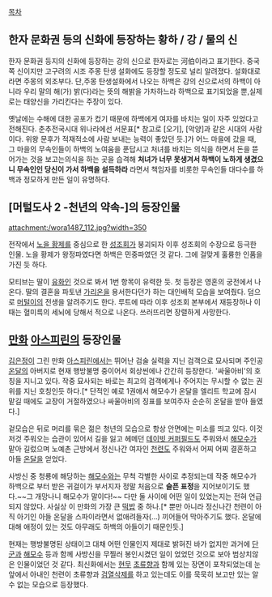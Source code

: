 [[목차]]
== 한자 문화권 등의 신화에 등장하는 황하 / 강 / 물의 신 ==
한자 문화권 등지의 신화에 등장하는 강의 신으로 한자로는 河伯이라고 표기한다. 중국 쪽 신이지만 고구려의 시조 주몽 탄생 설화에도 등장할 정도로 널리 알려졌다. 설화대로라면 주몽의 외조부다. 단,주몽 탄생설화에서 나오는 하백은 강의 신으로서의 하백이 아니라 우리 말의 해(가) 밝(다)라는 뜻의 해밝을 가차하느라 하백으로 표기되었을 뿐,실제로는 태양신을 가리킨다는 주장이 있다.

옛날에는 수해에 대한 공포가 컸기 때문에 하백에게 여자를 바치는 일이 자주 있었다고 전해진다. 춘추전국시대 위나라에선 서문표[* 참고로 [오기], [악양]과 같은 시대의 사람이다. 위왕 문후가 적재적소에 사람 보내는 능력이 좋았던 듯.]가 어느 마을에 갔을 때, 그 마을의 무속인들이 하백의 노여움을 푼답시고 처녀를 바치는 의식을 하면서 돈을 뜯어가는 것을 보고는의식을 하는 곳을 습격해 '''처녀가 너무 못생겨서 하백이 노하게 생겼으니 무속인인 당신이 가서 하백을 설득하라''' 라면서 책임자를 비롯한 무속인들 대다수를 하백과 정모하게 만든 일이 유명하다.

== [머털도사 2 -천년의 약속-]의 등장인물 ==
attachment:/wora1487_112.jpg?width=350

전작에서 [[노을 황제]]를 중심으로 한 [[성조회]]가 붕괴되자 이후 성조회의 수장으로 등극한 인물. 노을 황제가 왕정파였다면 하백은 민중파였던 것 같다. 그에 걸맞게 훌륭한 인품을 가진 듯 하다.

모티브는 딸이 [[유화]]인 것으로 봐서 1번 항목이 유력한 듯. 첫 등장은 영혼의 궁전에서 나온다. 딸의 결혼을 파토낸 [[가리온]]을 용서한다던가 하는 대인배적 모습을 보여줬다. 덤으로 [[머털]]이의 전생을 알려주기도 한다. 루트에 따라 이후 성조회 본부에서 재등장하나 이때는 혈미륵의 세뇌에 당해서 적으로 나온다. 쓰러뜨리면 장렬하게 사망한다. 

== [[만화]] [[아스피린]]의 등장인물 ==
[[김은정]]이 그린 만화 [[아스피린]]에서는 뛰어난 검술 실력을 지닌 검객으료 묘사되며 주인공 [[온달]]의 아버지로 현재 행방불명 중이어서 회상씬에나 간간히 등장한다. '싸울아비'의 호칭을 지니고 있다. 작중 묘사되는 바로는 최고의 검객에게나 주어지는 무시할 수 없는 권위를 지닌 호칭인듯 하다.[* 단적인 예로 1권에서 해모수가 온달을 엘리트 학교에 잠시 맡길 때에도 교장이 거절하였으나 싸울아비의 징표를 보여주자 순순히 온달을 받아 들였다.]

겉모습은 뒤로 머리를 묶은 젊은 청년의 모습으로 항상 안면에는 미소를 띄고 있다. 이것 저것 주워오는 습관이 있어서 길을 잃고 헤메던 [[데이빗 커퍼필드]]도 주워와서 [[해모수]]가 맡아 길렀으며 노예촌 근방에서 정신나간 여자인 [[천련]]도 주워와서 어찌 어찌 결혼하고 아들 [[온달]]을 얻었다.

사방신 중 청룡에 해당하는 [[해모수]]와는 무척 각별한 사이로 추정되는데 작중 해모수가 하백으로 부터 받은 귀걸이가 부서지자 정말 처음으로 '''슬픈 표정'''을 지어보이기도 했다.~~그 개망나니 해모수가 말이다!~~ 다만 둘 사이에 어떤 일이 있었는지는 전혀 언급되지 않았다. 사실상 이 만화의 가장 큰 [[떡밥]] 중 하나.[* 뿐만 아니라 정신나간 천련이 아직 아기인 아들 온달을 스파이라면서 없애려들자(...) 끼어들어 막아주기도 했다. 온달에 대해 애정이 있는 것도 아무래도 하백의 아들이기 때문인듯.]

현재는 행방불명된 상태이고 대채 어떤 인물인지 제대로 밝혀진 바가 없지만 과거에 [[단군]]과 [[해모수]] 등과 함께 사방신을 무찔러 봉인시켰던 일이 었었던 것으로 보아 범상치않은 인물이었던 것 같다. 최신화에서는 [[현무]] [[초류향]]과 함께 있는 장면이 포착되었는데 눈앞에서 아내인 천련이 초류향과 [[검열삭제]]를 하고 있는데도 이를 묵묵히 보고만 있는 알 수 없는 모습으로 등장했다.
